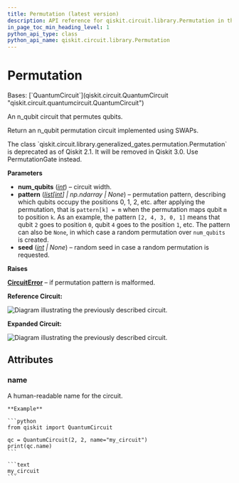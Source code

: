 ```yaml
---
title: Permutation (latest version)
description: API reference for qiskit.circuit.library.Permutation in the latest version of qiskit
in_page_toc_min_heading_level: 1
python_api_type: class
python_api_name: qiskit.circuit.library.Permutation
---
```


# Permutation

<Class id="qiskit.circuit.library.Permutation" isDedicatedPage={true} github="https://github.com/Qiskit/qiskit/tree/stable/2.1/qiskit/circuit/library/generalized_gates/permutation.py#L28-L100" signature="qiskit.circuit.library.Permutation(num_qubits, pattern=None, seed=None)" modifiers="class">
  Bases: [`QuantumCircuit`](qiskit.circuit.QuantumCircuit "qiskit.circuit.quantumcircuit.QuantumCircuit")

  An n\_qubit circuit that permutes qubits.

  Return an n\_qubit permutation circuit implemented using SWAPs.

  <Admonition title="Deprecated since version 2.1" type="danger">
    The class `qiskit.circuit.library.generalized_gates.permutation.Permutation` is deprecated as of Qiskit 2.1. It will be removed in Qiskit 3.0. Use PermutationGate instead.
  </Admonition>

  **Parameters**

  *   **num\_qubits** ([*int*](https://docs.python.org/3/library/functions.html#int "(in Python v3.13)")) – circuit width.
  *   **pattern** ([*list*](https://docs.python.org/3/library/stdtypes.html#list "(in Python v3.13)")*\[*[*int*](https://docs.python.org/3/library/functions.html#int "(in Python v3.13)")*] | np.ndarray | None*) – permutation pattern, describing which qubits occupy the positions 0, 1, 2, etc. after applying the permutation, that is `pattern[k] = m` when the permutation maps qubit `m` to position `k`. As an example, the pattern `[2, 4, 3, 0, 1]` means that qubit `2` goes to position `0`, qubit `4` goes to the position `1`, etc. The pattern can also be `None`, in which case a random permutation over `num_qubits` is created.
  *   **seed** ([*int*](https://docs.python.org/3/library/functions.html#int "(in Python v3.13)") *| None*) – random seed in case a random permutation is requested.

  **Raises**

  [**CircuitError**](circuit#qiskit.circuit.CircuitError "qiskit.circuit.CircuitError") – if permutation pattern is malformed.

  **Reference Circuit:**

  ![Diagram illustrating the previously described circuit.](/docs/images/api/qiskit/qiskit-circuit-library-Permutation-1.avif)

  **Expanded Circuit:**

  ![Diagram illustrating the previously described circuit.](/docs/images/api/qiskit/qiskit-circuit-library-Permutation-2.avif)

  ## Attributes

  ### name

  <Attribute id="qiskit.circuit.library.Permutation.name" attributeTypeHint="str">
    A human-readable name for the circuit.

    **Example**

    ```python
    from qiskit import QuantumCircuit

    qc = QuantumCircuit(2, 2, name="my_circuit")
    print(qc.name)
    ```

    ```text
    my_circuit
    ```
  </Attribute>
</Class>


